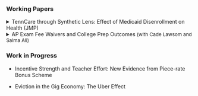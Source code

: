 ### Working Papers

<details>

<summary>TennCare through Synthetic Lens: Effect of Medicaid Disenrollment on Health (JMP)</summary>

I study the effect of Medicaid disenrollment on health exploiting Tennessee's 2005 Medicaid reform. The reform resulted in an unanticipated Medicaid coverage termination of approximately 170,000 childless adults between July 2005 and June 2006. I apply the Synthetic Difference-in-Differences method and compare Tennessee to data-driven counterfactual. Using self-reported height and weight data, I estimate a modest increase in Body Mass Index (BMI) among Tennessean childless adults, precipitating a significant rise in the share of individuals with excess body weight \[BMI\$\\geq\$25\]. The estimated effects are large for young (age 20-39) and female childless adults, who experienced relatively greater coverage shock due to the reform. Examining potential mechanisms, I find that reduction in moderate physical activity participation and consumption choice alteration partially explain the estimated weight gain. Using aggregate death counts per 100,000 population, I do not find sufficient evidence to rule out the null effect of the reform on all-cause or amenable-cause mortality.

</details>

<details>

<summary>AP Exam Fee Waivers and College Prep Outcomes <font size="2">(with Cade Lawsom and Salma Ali)</font></summary>

To be updated soon.

</details>

### Work in Progress

-   Incentive Strength and Teacher Effort: New Evidence from Piece-rate Bonus Scheme

-   Eviction in the Gig Economy: The Uber Effect
